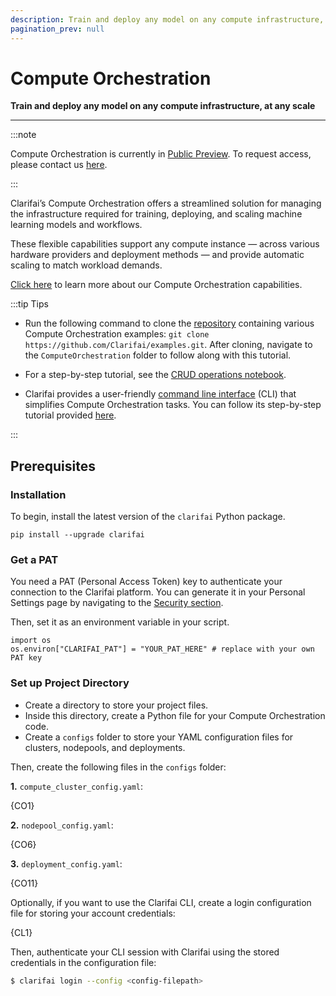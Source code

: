 ```yaml
---
description: Train and deploy any model on any compute infrastructure, at any scale
pagination_prev: null
---
```


# Compute Orchestration

**Train and deploy any model on any compute infrastructure, at any scale**
<hr />

:::note

Compute Orchestration is currently in [Public Preview](https://docs.clarifai.com/product-updates/changelog/release-types). To request access, please contact us [here](https://www.clarifai.com/explore/contact-us-co).

:::

Clarifai’s Compute Orchestration offers a streamlined solution for managing the infrastructure required for training, deploying, and scaling machine learning models and workflows. 

These flexible capabilities support any compute instance — across various hardware providers and deployment methods — and provide automatic scaling to match workload demands.

[Click here](https://docs.clarifai.com/portal-guide/compute-orchestration) to learn more about our Compute Orchestration capabilities. 

:::tip Tips

- Run the following command to clone the [repository](https://github.com/Clarifai/examples/tree/main) containing various Compute Orchestration examples: `git clone https://github.com/Clarifai/examples.git`. After cloning, navigate to the `ComputeOrchestration` folder to follow along with this tutorial.

- For a step-by-step tutorial, see the [CRUD operations notebook](https://github.com/Clarifai/examples/blob/main/ComputeOrchestration/crud_operations.ipynb). 

- Clarifai provides a user-friendly [command line interface](https://docs.clarifai.com/sdk/cli/) (CLI) that simplifies Compute Orchestration tasks. You can follow its step-by-step tutorial provided [here](https://github.com/Clarifai/clarifai-python/blob/master/clarifai/cli/README.md).

:::




## Prerequisites

### Installation

To begin, install the latest version of the `clarifai` Python package.

```text
pip install --upgrade clarifai
```

### Get a PAT

You need a PAT (Personal Access Token) key to authenticate your connection to the Clarifai platform. You can generate it in your Personal Settings page by navigating to the [Security section](https://clarifai.com/settings/security).

Then, set it as an environment variable in your script.

```text
import os
os.environ["CLARIFAI_PAT"] = "YOUR_PAT_HERE" # replace with your own PAT key 
```

### Set up Project Directory

- Create a directory to store your project files.
- Inside this directory, create a Python file for your Compute Orchestration code.
- Create a `configs` folder to store your YAML configuration files for clusters, nodepools, and deployments.

Then, create the following files in the `configs` folder:

**1.** `compute_cluster_config.yaml`:

<Tabs>
<TabItem value="yaml" label="YAML">
    <CodeBlock className="language-yaml">{CO1}</CodeBlock>
</TabItem>
</Tabs>

**2.** `nodepool_config.yaml`:

<Tabs>
<TabItem value="yaml" label="YAML">
    <CodeBlock className="language-yaml">{CO6}</CodeBlock>
</TabItem>
</Tabs>

**3.** `deployment_config.yaml`:

<Tabs>
<TabItem value="yaml" label="YAML">
    <CodeBlock className="language-yaml">{CO11}</CodeBlock>
</TabItem>
</Tabs>

Optionally, if you want to use the Clarifai CLI, create a login configuration file for storing your account credentials:

<Tabs>
<TabItem value="yaml" label="YAML">
    <CodeBlock className="language-yaml">{CL1}</CodeBlock>
</TabItem>
</Tabs>

Then, authenticate your CLI session with Clarifai using the stored credentials in the configuration file:

```bash
$ clarifai login --config <config-filepath>
```




<DocCardList items={useCurrentSidebarCategory().items}/>